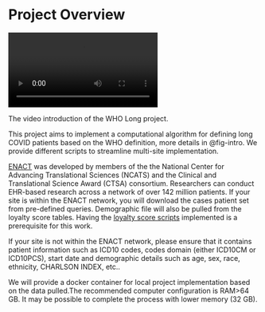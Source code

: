 # Project Overview {.unnumbered}

::: {#fig-intro}
![](images/WHOLong.mp4){fig-align="center"}

The video introduction of the WHO Long project.
:::

This project aims to implement a computational algorithm for defining long COVID patients based on the WHO definition, more details in @fig-intro. We provide different scripts to streamline multi-site implementation.

[ENACT](https://www.enact-network.us/) was developed by members of the the National Center for Advancing Translational Sciences (NCATS) and the Clinical and Translational Science Award (CTSA) consortium. Researchers can conduct EHR-based research across a network of over 142 million patients. If your site is within the ENACT network, you will download the cases patient set from pre-defined queries. Demographic file will also be pulled from the loyalty score tables. Having the [loyalty score scripts](https://github.com/i2b2plugins/loyalty_cohort) implemented is a prerequisite for this work.

If your site is not within the ENACT network, please ensure that it contains patient information such as ICD10 codes, codes domain (either ICD10CM or ICD10PCS), start date and demographic details such as age, sex, race, ethnicity, CHARLSON INDEX, etc..

We will provide a docker container for local project implementation based on the data pulled.The recommended computer configuration is RAM\>64 GB. It may be possible to complete the process with lower memory (32 GB).

